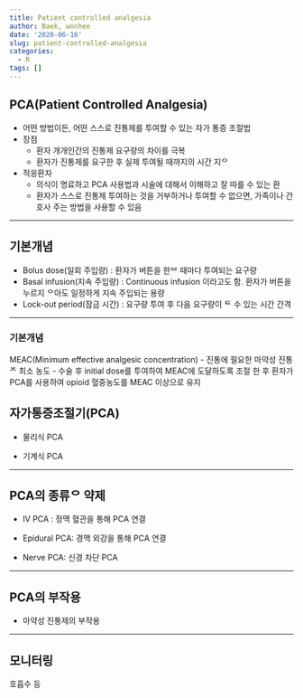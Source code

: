 ```yaml
---
title: Patient controlled analgesia
author: Baek, wonhee
date: '2020-06-16'
slug: patient-controlled-analgesia
categories:
  - R
tags: []
---
```


## PCA(Patient Controlled Analgesia)

- 어떤 방법이든, 어떤   스스로 진통제를 투여할 수 있는 자가 통증 조절법 
- 장점
   - 환자 개개인간의 진통제 요구량의 차이를 극복
   - 환자가 진통제를 요구한 후 실제 투여될 때까지의 시간 지ᄋ  
- 적응환자 
   - 의식이 명료하고 PCA 사용법과 시술에 대해서 이해하고 잘 따를 수 있는 환 
   - 환자가 스스로 진통제 투여하는 것을 거부하거나 투여할 수 없으면, 가족이나 간호사  주는 방법을 사용할 수 있음

--- 

## 기본개념 

- Bolus dose(일회 주입량) : 환자가 버튼을 한ᄇ  때마다 투여되는 요구량 
- Basal infusion(지속 주입량) : Continuous infusion 이라고도 함. 환자가 버튼을 누르지 ᄋ아도 일정하게 지속 주입되는 용량
- Lock-out period(잠금 시간) : 요구량 투여 후 다음 요구량이 ᄐ 수 있는 시간 간격 

---

### 기본개념 

MEAC(Minimum effective analgesic concentration) 
   - 진통에 필요한 마약성 진통ᄌ 최소 농도 
   - 수술 후 initial dose를 투여하여 MEAC에 도달하도록 조절 한 후 환자가 PCA를 사용하여 opioid 혈중농도를 MEAC 이상으로 유지 
   

## 자가통증조절기(PCA)

- 물리식 PCA 

- 기계식 PCA 

--- 

## PCA의 종류ᄋ 약제 

- IV PCA : 정맥 혈관을 통해 PCA 연결

- Epidural PCA: 경맥 외강을 통해 PCA 연결 

- Nerve PCA: 신경 차단 PCA

---

## PCA의 부작용

- 마약성 진통제의 부작용 

---

## 모니터링 
호흡수 등 
